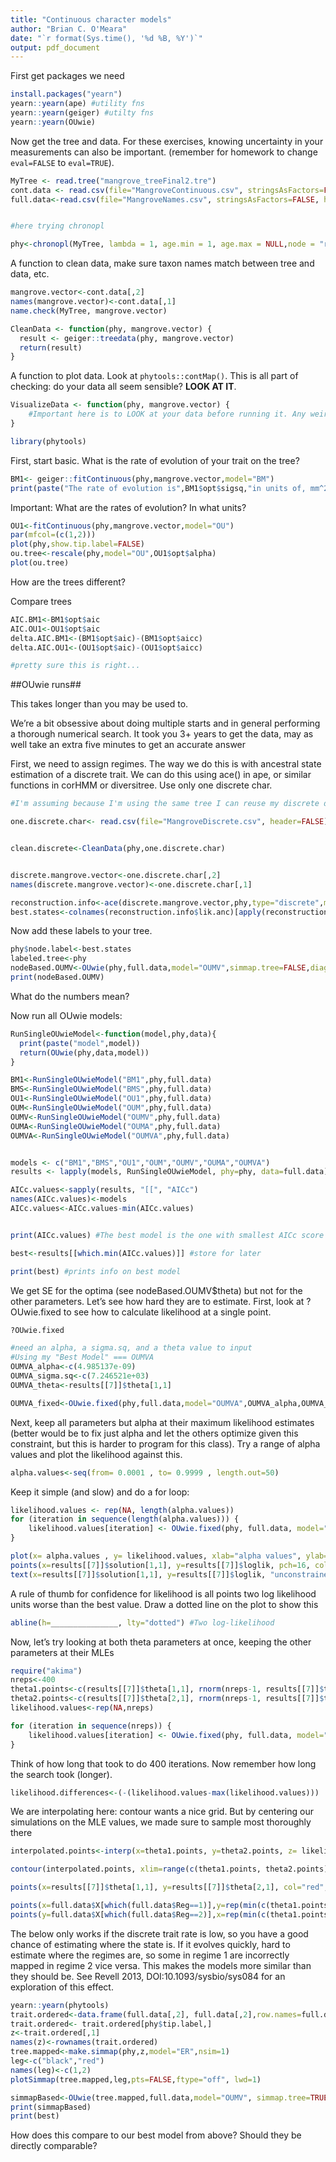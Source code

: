 ```yaml
---
title: "Continuous character models"
author: "Brian C. O'Meara"
date: "`r format(Sys.time(), '%d %B, %Y')`"
output: pdf_document
---
```


First get packages we need

```r
install.packages("yearn")
yearn::yearn(ape) #utility fns
yearn::yearn(geiger) #utilty fns
yearn::yearn(OUwie)
```

Now get the tree and data. For these exercises, knowing uncertainty in your measurements can also be important. (remember for homework to change `eval=FALSE` to `eval=TRUE`).

```r
MyTree <- read.tree("mangrove_treeFinal2.tre")
cont.data <- read.csv(file="MangroveContinuous.csv", stringsAsFactors=FALSE,header=FALSE)
full.data<-read.csv(file="MangroveNames.csv", stringsAsFactors=FALSE, header=FALSE)


#here trying chronopl

phy<-chronopl(MyTree, lambda = 1, age.min = 1, age.max = NULL,node = "root", S = 1, tol = 1e-8, CV = FALSE, eval.max = 500, iter.max = 500)
```

A function to clean data, make sure taxon names match between tree and data, etc.

```r
mangrove.vector<-cont.data[,2]
names(mangrove.vector)<-cont.data[,1]
name.check(MyTree, mangrove.vector)

CleanData <- function(phy, mangrove.vector) {
  result <- geiger::treedata(phy, mangrove.vector)
  return(result)
}
```

A function to plot data. Look at `phytools::contMap()`. This is all part of checking: do your data all seem sensible? **LOOK AT IT**.

```r
VisualizeData <- function(phy, mangrove.vector) {
	#Important here is to LOOK at your data before running it. Any weird values? Does it all make sense? What about your tree? Polytomies?
}

library(phytools)

```

First, start basic. What is the rate of evolution of your trait on the tree?

```r
BM1<- geiger::fitContinuous(phy,mangrove.vector,model="BM")
print(paste("The rate of evolution is",BM1$opt$sigsq,"in units of, mm^2/MY"))
```

Important: What are the rates of evolution? In what units?


```r

OU1<-fitContinuous(phy,mangrove.vector,model="OU")
par(mfcol=(c(1,2)))
plot(phy,show.tip.label=FALSE)
ou.tree<-rescale(phy,model="OU",OU1$opt$alpha)
plot(ou.tree)
```

How are the trees different?

Compare trees

```r
AIC.BM1<-BM1$opt$aic
AIC.OU1<-OU1$opt$aic
delta.AIC.BM1<-(BM1$opt$aic)-(BM1$opt$aicc)
delta.AIC.OU1<-(OU1$opt$aic)-(OU1$opt$aicc)

#pretty sure this is right...
```



##OUwie runs##

This takes longer than you may be used to.

We're a bit obsessive about doing multiple starts and in general performing a thorough numerical search. It took you 3+ years to get the data, may as well take an extra five minutes to get an accurate answer

First, we need to assign regimes. The way we do this is with ancestral state estimation of a discrete trait. We can do this using ace() in ape, or similar functions in corHMM or diversitree. Use only one discrete char.

```r

#I'm assuming because I'm using the same tree I can reuse my discrete data for these mangrove slugs?

one.discrete.char<- read.csv(file="MangroveDiscrete.csv", header=FALSE)


clean.discrete<-CleanData(phy,one.discrete.char)


discrete.mangrove.vector<-one.discrete.char[,2]
names(discrete.mangrove.vector)<-one.discrete.char[,1]

reconstruction.info<-ace(discrete.mangrove.vector,phy,type="discrete",method="ML",CI=TRUE)
best.states<-colnames(reconstruction.info$lik.anc)[apply(reconstruction.info$lik.anc,1,which.max)]

```

Now add these labels to your tree.

```r

phy$node.label<-best.states
labeled.tree<-phy
nodeBased.OUMV<-OUwie(phy,full.data,model="OUMV",simmap.tree=FALSE,diagn=FALSE)
print(nodeBased.OUMV)

```

What do the numbers mean?

Now run all OUwie models:

```r

RunSingleOUwieModel<-function(model,phy,data){
  print(paste("model",model))
  return(OUwie(phy,data,model))
}

BM1<-RunSingleOUwieModel("BM1",phy,full.data)
BMS<-RunSingleOUwieModel("BMS",phy,full.data)
OU1<-RunSingleOUwieModel("OU1",phy,full.data)
OUM<-RunSingleOUwieModel("OUM",phy,full.data)
OUMV<-RunSingleOUwieModel("OUMV",phy,full.data)
OUMA<-RunSingleOUwieModel("OUMA",phy,full.data)
OUMVA<-RunSingleOUwieModel("OUMVA",phy,full.data)


models <- c("BM1","BMS","OU1","OUM","OUMV","OUMA","OUMVA")
results <- lapply(models, RunSingleOUwieModel, phy=phy, data=full.data)

AICc.values<-sapply(results, "[[", "AICc")
names(AICc.values)<-models
AICc.values<-AICc.values-min(AICc.values)


print(AICc.values) #The best model is the one with smallest AICc score

best<-results[[which.min(AICc.values)]] #store for later

print(best) #prints info on best model
```

We get SE for the optima (see nodeBased.OUMV$theta) but not for the other parameters. Let's see how hard they are to estimate.
First, look at ?OUwie.fixed to see how to calculate likelihood at a single point.

```r
?OUwie.fixed

#need an alpha, a sigma.sq, and a theta value to input
#Using my "Best Model" === OUMVA
OUMVA_alpha<-c(4.985137e-09)
OUMVA_sigma.sq<-c(7.246521e+03)
OUMVA_theta<-results[[7]]$theta[1,1]

OUMVA_fixed<-OUwie.fixed(phy,full.data,model="OUMVA",OUMVA_alpha,OUMVA_sigma.sq,OUMVA_theta)

```

Next, keep all parameters but alpha at their maximum likelihood estimates (better would be to fix just alpha and let the others optimize given this constraint, but this is harder to program for this class). Try a range of alpha values and plot the likelihood against this.

```r
alpha.values<-seq(from= 0.0001 , to= 0.9999 , length.out=50)


```

Keep it simple (and slow) and do a for loop:

```r
likelihood.values <- rep(NA, length(alpha.values))
for (iteration in sequence(length(alpha.values))) {
	likelihood.values[iteration] <- OUwie.fixed(phy, full.data, model="OUMVA", alpha=rep(alpha.values[iteration],2), sigma.sq=results[[7]]$solution[2,], theta=results[[7]]$theta[,1])$loglik
}

plot(x= alpha.values , y= likelihood.values, xlab="alpha values", ylab="likelihood", type="l", bty="n")
points(x=results[[7]]$solution[1,1], y=results[[7]]$loglik, pch=16, col="red")
text(x=results[[7]]$solution[1,1], y=results[[7]]$loglik, "unconstrained best", pos=4, col="red")
```

A rule of thumb for confidence for likelihood is all points two log likelihood units worse than the best value. Draw a dotted line on the plot to show this

```r
abline(h=_______________, lty="dotted") #Two log-likelihood
```

Now, let's try looking at both theta parameters at once, keeping the other parameters at their MLEs

```r
require("akima")
nreps<-400
theta1.points<-c(results[[7]]$theta[1,1], rnorm(nreps-1, results[[7]]$theta[1,1], 5*results[[7]]$theta[1,2])) #center on optimal value, have extra variance
theta2.points<-c(results[[7]]$theta[2,1], rnorm(nreps-1, results[[7]]$theta[2,1], 5*results[[7]]$theta[2,2])) #center on optimal value, have extra variance
likelihood.values<-rep(NA,nreps)

for (iteration in sequence(nreps)) {
	likelihood.values[iteration] <- OUwie.fixed(phy, full.data, model="OUMV", alpha=results[[7]]$solution[1,], sigma.sq=results[[7]]$solution[2,], theta=c(theta1.points[iteration], theta2.points[iteration]))$loglik
}
```


Think of how long that took to do 400 iterations. Now remember how long the search took (longer).

```r
likelihood.differences<-(-(likelihood.values-max(likelihood.values)))
```

We are interpolating here: contour wants a nice grid. But by centering our simulations on the MLE values, we made sure to sample most thoroughly there

```r
interpolated.points<-interp(x=theta1.points, y=theta2.points, z= likelihood.differences, linear=FALSE, extrap=TRUE, xo=seq(min(theta1.points), max(theta1.points), length = 400), yo=seq(min(theta2.points), max(theta2.points), length = 400))

contour(interpolated.points, xlim=range(c(theta1.points, theta2.points)),ylim=range(c(theta1.points, theta2.points)), xlab="Theta 1", ylab="Theta 2", levels=c(2,5,10),add=FALSE,lwd=1, bty="n", asp=1)

points(x=results[[7]]$theta[1,1], y=results[[7]]$theta[2,1], col="red", pch=16)

points(x=full.data$X[which(full.data$Reg==1)],y=rep(min(c(theta1.points, theta2.points)), length(which(full.data$Reg==1))), pch=18, col=rgb(0,0,0,.3)) #the tip values in regime 1, plotted along x axis
points(y=full.data$X[which(full.data$Reg==2)],x=rep(min(c(theta1.points, theta2.points)), length(which(full.data$Reg==2))), pch=18, col=rgb(0,0,0,.3)) #the tip values in regime 2, plotted along y axis
```

The below only works if the discrete trait rate is low, so you have a good chance of estimating where the state is. If it evolves quickly, hard to estimate where the regimes are, so some in regime 1 are incorrectly mapped in regime 2 vice versa. This makes the models more similar than they should be. See Revell 2013, DOI:10.1093/sysbio/sys084 for an exploration of this effect.

```r
yearn::yearn(phytools)
trait.ordered<-data.frame(full.data[,2], full.data[,2],row.names=full.data[,1])
trait.ordered<- trait.ordered[phy$tip.label,]
z<-trait.ordered[,1]
names(z)<-rownames(trait.ordered)
tree.mapped<-make.simmap(phy,z,model="ER",nsim=1)
leg<-c("black","red")
names(leg)<-c(1,2)
plotSimmap(tree.mapped,leg,pts=FALSE,ftype="off", lwd=1)

simmapBased<-OUwie(tree.mapped,full.data,model="OUMV", simmap.tree=TRUE, diagn=FALSE)
print(simmapBased)
print(best)
```

How does this compare to our best model from above? Should they be directly comparable?
